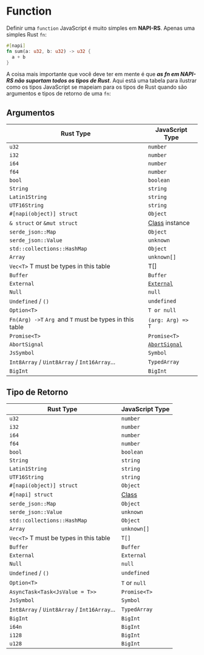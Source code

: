 ---
---

# Function

Definir uma `function` JavaScript é muito simples em **NAPI-RS**. Apenas uma simples Rust `fn`:

```rust filename="lib.rs"
#[napi]
fn sum(a: u32, b: u32) -> u32 {
  a + b
}
```

A coisa mais importante que você deve ter em mente é que **_as fn em NAPI-RS não suportam todos os tipos de Rust_**. Aqui está uma tabela para ilustrar como os tipos JavaScript se mapeiam para os tipos de Rust quando são argumentos e tipos de retorno de uma `fn`:

## Argumentos

| Rust Type                                               | JavaScript Type                                                               |
| ------------------------------------------------------- | ----------------------------------------------------------------------------- |
| `u32`                                                   | `number`                                                                      |
| `i32`                                                   | `number`                                                                      |
| `i64`                                                   | `number`                                                                      |
| `f64`                                                   | `number`                                                                      |
| `bool`                                                  | `boolean`                                                                     |
| `String`                                                | `string`                                                                      |
| `Latin1String`                                          | `string`                                                                      |
| `UTF16String`                                           | `string`                                                                      |
| `#[napi(object)] struct`                                | `Object`                                                                      |
| `& struct` or `&mut struct`                             | [Class](./class) instance                                                     |
| `serde_json::Map`                                       | `Object`                                                                      |
| `serde_json::Value`                                     | `unknown`                                                                     |
| `std::collections::HashMap`                             | `Object`                                                                      |
| `Array`                                                 | `unknown[]`                                                                   |
| `Vec<T>` T must be types in this table                  | T[]                                                                           |
| `Buffer`                                                | `Buffer`                                                                      |
| `External`                                              | [`External`](https://nodejs.org/api/n-api.html#napi_create_external)          |
| `Null`                                                  | `null`                                                                        |
| `Undefined` / `()`                                      | `undefined`                                                                   |
| `Option<T>`                                             | `T or null`                                                                   |
| `Fn(Arg) ->T` `Arg `and `T` must be types in this table | `(arg: Arg) => T`                                                             |
| `Promise<T>`                                            | `Promise<T>`                                                                  |
| `AbortSignal`                                           | [`AbortSignal`](https://developer.mozilla.org/en-US/docs/Web/API/AbortSignal) |
| `JsSymbol`                                              | `Symbol`                                                                      |
| `Int8Array` / `Uint8Array` / `Int16Array`...            | `TypedArray`                                                                  |
| `BigInt`                                                | `BigInt`                                                                      |

## Tipo de Retorno

| Rust Type                                    | JavaScript Type  |
| -------------------------------------------- | ---------------- |
| `u32`                                        | `number`         |
| `i32`                                        | `number`         |
| `i64`                                        | `number`         |
| `f64`                                        | `number`         |
| `bool`                                       | `boolean`        |
| `String`                                     | `string`         |
| `Latin1String`                               | `string`         |
| `UTF16String`                                | `string`         |
| `#[napi(object)] struct`                     | `Object`         |
| `#[napi] struct`                             | [Class](./class) |
| `serde_json::Map`                            | `Object`         |
| `serde_json::Value`                          | `unknown`        |
| `std::collections::HashMap`                  | `Object`         |
| `Array`                                      | `unknown[]`      |
| `Vec<T>` T must be types in this table       | `T[]`            |
| `Buffer`                                     | `Buffer`         |
| `External`                                   | `External`       |
| `Null`                                       | `null`           |
| `Undefined` / `()`                           | `undefined`      |
| `Option<T>`                                  | `T` or `null`    |
| `AsyncTask<Task<JsValue = T>>`               | `Promise<T>`     |
| `JsSymbol`                                   | `Symbol`         |
| `Int8Array` / `Uint8Array` / `Int16Array`... | `TypedArray`     |
| `BigInt`                                     | `BigInt`         |
| `i64n`                                       | `BigInt`         |
| `i128`                                       | `BigInt`         |
| `u128`                                       | `BigInt`         |
